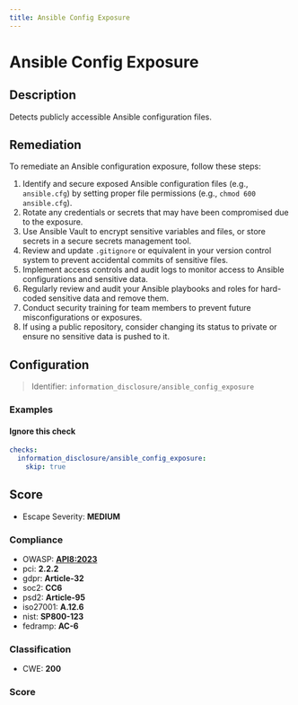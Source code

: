 ```yaml
---
title: Ansible Config Exposure
---
```


# Ansible Config Exposure

## Description

Detects publicly accessible Ansible configuration files.

## Remediation

To remediate an Ansible configuration exposure, follow these steps:

1. Identify and secure exposed Ansible configuration files (e.g., `ansible.cfg`) by setting proper file permissions (e.g., `chmod 600 ansible.cfg`).
2. Rotate any credentials or secrets that may have been compromised due to the exposure.
3. Use Ansible Vault to encrypt sensitive variables and files, or store secrets in a secure secrets management tool.
4. Review and update `.gitignore` or equivalent in your version control system to prevent accidental commits of sensitive files.
5. Implement access controls and audit logs to monitor access to Ansible configurations and sensitive data.
6. Regularly review and audit your Ansible playbooks and roles for hard-coded sensitive data and remove them.
7. Conduct security training for team members to prevent future misconfigurations or exposures.
8. If using a public repository, consider changing its status to private or ensure no sensitive data is pushed to it.



## Configuration

> Identifier: `information_disclosure/ansible_config_exposure`



### Examples



#### Ignore this check

```yaml
checks:
  information_disclosure/ansible_config_exposure:
    skip: true
```




## Score

- Escape Severity: **<span className="medium-severity">MEDIUM</span>**

### Compliance

- OWASP: **[API8:2023](https://github.com/OWASP/API-Security/blob/master/editions/2023/en/0xa8-security-misconfiguration.md)**
- pci: **2.2.2**
- gdpr: **Article-32**
- soc2: **CC6**
- psd2: **Article-95**
- iso27001: **A.12.6**
- nist: **SP800-123**
- fedramp: **AC-6**

### Classification

- CWE: **200**




### Score





